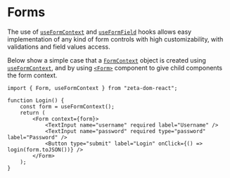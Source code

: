 
<Module name="zeta-dom-react" />

# Forms

The use of [`useFormContext`](:) and [`useFormField`](:) hooks allows easy implementation of any kind of form controls with high customizability, with validations and field values access.

Below show a simple case that a [`FormContext`](:) object is created using [`useFormContext`](:),
and by using [`<Form>`](:) component to give child components the form context.

```tsx
import { Form, useFormContext } from "zeta-dom-react";

function Login() {
    const form = useFormContext();
    return (
        <Form context={form}>
            <TextInput name="username" required label="Username" />
            <TextInput name="password" required type="password" label="Password" />
            <Button type="submit" label="Login" onClick={() => login(form.toJSON())} />
        </Form>
    );
}
```
